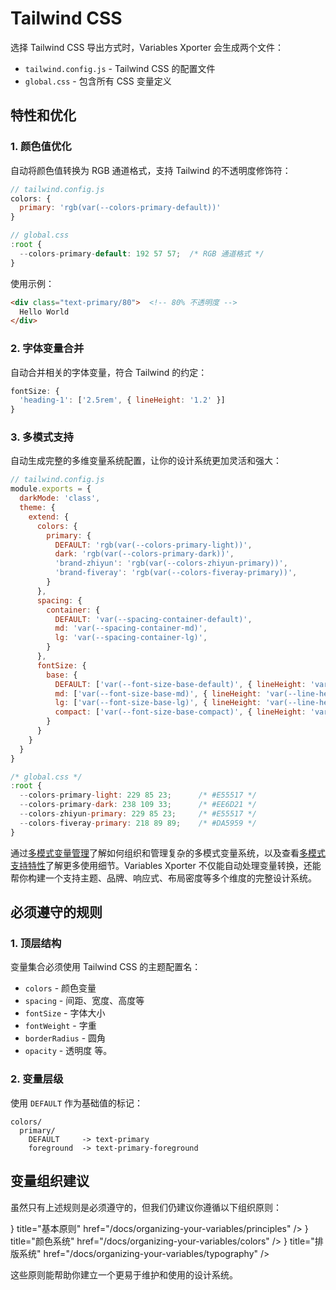 
# Tailwind CSS

选择 Tailwind CSS 导出方式时，Variables Xporter 会生成两个文件：
- `tailwind.config.js` - Tailwind CSS 的配置文件
- `global.css` - 包含所有 CSS 变量定义

## 特性和优化

### 1. 颜色值优化
自动将颜色值转换为 RGB 通道格式，支持 Tailwind 的不透明度修饰符：

```js
// tailwind.config.js
colors: {
  primary: 'rgb(var(--colors-primary-default))'
}

// global.css
:root {
  --colors-primary-default: 192 57 57;  /* RGB 通道格式 */
}
```

使用示例：
```html
<div class="text-primary/80">  <!-- 80% 不透明度 -->
  Hello World
</div>
```

### 2. 字体变量合并
自动合并相关的字体变量，符合 Tailwind 的约定：

```js
fontSize: {
  'heading-1': ['2.5rem', { lineHeight: '1.2' }]
}
```

### 3. 多模式支持
自动生成完整的多维变量系统配置，让你的设计系统更加灵活和强大：

```js
// tailwind.config.js
module.exports = {
  darkMode: 'class',
  theme: {
    extend: {
      colors: {
        primary: {
          DEFAULT: 'rgb(var(--colors-primary-light))',
          dark: 'rgb(var(--colors-primary-dark))',
          'brand-zhiyun': 'rgb(var(--colors-zhiyun-primary))',
          'brand-fiveray': 'rgb(var(--colors-fiveray-primary))',
        }
      },
      spacing: {
        container: {
          DEFAULT: 'var(--spacing-container-default)',
          md: 'var(--spacing-container-md)',
          lg: 'var(--spacing-container-lg)',
        }
      },
      fontSize: {
        base: {
          DEFAULT: ['var(--font-size-base-default)', { lineHeight: 'var(--line-height-base)' }],
          md: ['var(--font-size-base-md)', { lineHeight: 'var(--line-height-base)' }],
          lg: ['var(--font-size-base-lg)', { lineHeight: 'var(--line-height-base)' }],
          compact: ['var(--font-size-base-compact)', { lineHeight: 'var(--line-height-base-compact)' }],
        }
      }
    }
  }
}

/* global.css */
:root {
  --colors-primary-light: 229 85 23;      /* #E55517 */
  --colors-primary-dark: 238 109 33;      /* #EE6D21 */
  --colors-zhiyun-primary: 229 85 23;     /* #E55517 */
  --colors-fiveray-primary: 218 89 89;    /* #DA5959 */
}
```

通过[多模式变量管理](/docs/organizing-your-variables/multi-mode)了解如何组织和管理复杂的多模式变量系统，以及查看[多模式支持特性](/docs/features/multi-mode)了解更多使用细节。Variables Xporter 不仅能自动处理变量转换，还能帮你构建一个支持主题、品牌、响应式、布局密度等多个维度的完整设计系统。

## 必须遵守的规则

### 1. 顶层结构
变量集合必须使用 Tailwind CSS 的主题配置名：

- `colors` - 颜色变量
- `spacing` - 间距、宽度、高度等
- `fontSize` - 字体大小
- `fontWeight` - 字重
- `borderRadius` - 圆角
- `opacity` - 透明度
等。

### 2. 变量层级
使用 `DEFAULT` 作为基础值的标记：

```
colors/
  primary/
    DEFAULT     -> text-primary
    foreground  -> text-primary-foreground
```

## 变量组织建议

虽然只有上述规则是必须遵守的，但我们仍建议你遵循以下组织原则：

<Cards>
  <Cards.Card
    icon={<Layers />}
    title="基本原则"
    href="/docs/organizing-your-variables/principles"
  />
  <Cards.Card
    icon={<Palette />}
    title="颜色系统"
    href="/docs/organizing-your-variables/colors"
  />
  <Cards.Card
    icon={<Type />}
    title="排版系统"
    href="/docs/organizing-your-variables/typography"
  />
</Cards>

这些原则能帮助你建立一个更易于维护和使用的设计系统。       
